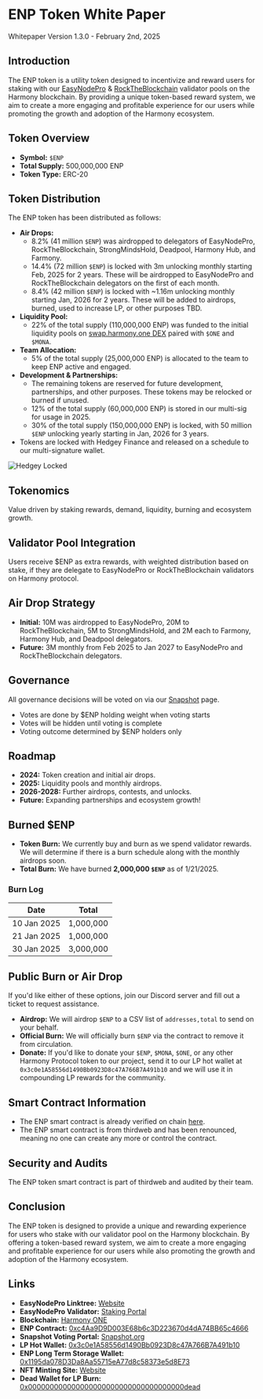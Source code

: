 # ENP Token White Paper

Whitepaper Version 1.3.0 - February 2nd, 2025

## Introduction

The ENP token is a utility token designed to incentivize and reward users for staking with our [EasyNodePro](https://staking.harmony.one/validators/mainnet/one18julyys26h67r4vq3zexzpfmvt9vpn0g75phmu) & [RockTheBlockchain](https://staking.harmony.one/validators/mainnet/one1p2rmvndevvw682qynqu08hyvx24hh4runsw6pz) validator pools on the Harmony blockchain. By providing a unique token-based reward system, we aim to create a more engaging and profitable experience for our users while promoting the growth and adoption of the Harmony ecosystem.

## Token Overview

- **Symbol:** `$ENP`
- **Total Supply:** 500,000,000 ENP
- **Token Type:** ERC-20

## Token Distribution

The ENP token has been distributed as follows:

- **Air Drops:**
  - 8.2% (41 million `$ENP`) was airdropped to delegators of EasyNodePro, RockTheBlockchain, StrongMindsHold, Deadpool, Harmony Hub, and Farmony.
  - 14.4% (72 million `$ENP`) is locked with 3m unlocking monthly starting Feb, 2025 for 2 years. These will be airdropped to EasyNodePro and RockTheBlockchain delegators on the first of each month.
  - 8.4% (42 million `$ENP`) is locked with ~1.16m unlocking monthly starting Jan, 2026 for 2 years. These will be added to airdrops, burned, used to increase LP, or other purposes TBD.
- **Liquidity Pool:** 
  - 22% of the total supply (110,000,000 ENP) was funded to the initial liquidity pools on [swap.harmony.one DEX](swap.harmony.one) paired with `$ONE` and `$MONA`.
- **Team Allocation:** 
  - 5% of the total supply (25,000,000 ENP) is allocated to the team to keep ENP active and engaged.
- **Development & Partnerships:** 
  - The remaining tokens are reserved for future development, partnerships, and other purposes. These tokens may be relocked or burned if unused.
  - 12% of the total supply (60,000,000 ENP) is stored in our multi-sig for usage in 2025.
  - 30% of the total supply (150,000,000 ENP) is locked, with 50 million `$ENP` unlocking yearly starting in Jan, 2026 for 3 years.
- Tokens are locked with Hedgey Finance and released on a schedule to our multi-signature wallet.

![Hedgey Locked](/hedgy-locked.png)

## Tokenomics

Value driven by staking rewards, demand, liquidity, burning and ecosystem growth.

## Validator Pool Integration

Users receive $ENP as extra rewards, with weighted distribution based on stake, if they are delegate to EasyNodePro or RockTheBlockchain validators on Harmony protocol.

## Air Drop Strategy

- **Initial:** 10M was airdropped to EasyNodePro, 20M to RockTheBlockchain, 5M to StrongMindsHold, and 2M each to Farmony, Harmony Hub, and Deadpool delegators.
- **Future:** 3M monthly from Feb 2025 to Jan 2027 to EasyNodePro and RockTheBlockchain delegators.

## Governance

All governance decisions will be voted on via our [Snapshot](https://snapshot.box/#/s:easynodepro.eth) page.
- Votes are done by $ENP holding weight when voting starts
- Votes will be hidden until voting is complete
- Voting outcome determined by $ENP holders only

## Roadmap
- **2024:** Token creation and initial air drops.
- **2025:** Liquidity pools and monthly airdrops.
- **2026-2028:** Further airdrops, contests, and unlocks.
- **Future:** Expanding partnerships and ecosystem growth!

## Burned $ENP

- **Token Burn:** We currently buy and burn as we spend validator rewards. We will determine if there is a burn schedule along with the monthly airdrops soon.
- **Total Burn:** We have burned **2,000,000 `$ENP`** as of 1/21/2025.

### Burn Log 

| Date        | Total     |
|-------------|-----------|
| 10 Jan 2025 | 1,000,000 |
| 21 Jan 2025 | 1,000,000 |
| 30 Jan 2025 | 3,000,000 |

## Public Burn or Air Drop
If you'd like either of these options, join our Discord server and fill out a ticket to request assistance.

- **Airdrop:** We will airdrop `$ENP` to a CSV list of `addresses,total` to send on your behalf.
- **Official Burn:** We will officially burn `$ENP` via the contract to remove it from circulation.
- **Donate:** If you'd like to donate your `$ENP`, `$MONA`, `$ONE`, or any other Harmony Protocol token to our project, send it to our LP hot wallet at `0x3c0e1A58556d1490Bb0923D8c47A766B7A491b10` and we will use it in compounding LP rewards for the community.

## Smart Contract Information

- The ENP smart contract is already verified on chain [here](https://explorer.harmony.one/address/0xc4Aa9D9D003E68b6c3D223670d4dA74BB65c4666?tab=contract&shard=0).
- The ENP smart contract is from thirdweb and has been renounced, meaning no one can create any more or control the contract.

## Security and Audits

The ENP token smart contract is part of thirdweb and audited by their team.

## Conclusion

The ENP token is designed to provide a unique and rewarding experience for users who stake with our validator pool on the Harmony blockchain. By offering a token-based reward system, we aim to create a more engaging and profitable experience for our users while also promoting the growth and adoption of the Harmony ecosystem.

## Links
- **EasyNodePro Linktree:** [Website](https://easynodepro.com/links)
- **EasyNodePro Validator:** [Staking Portal](https://staking.harmony.one/validators/mainnet/one18julyys26h67r4vq3zexzpfmvt9vpn0g75phmu)
- **Blockchain:** [Harmony ONE](https://harmony.one)
- **ENP Contract:** [0xc4Aa9D9D003E68b6c3D223670d4dA74BB65c4666](https://explorer.harmony.one/address/0xc4Aa9D9D003E68b6c3D223670d4dA74BB65c4666)
- **Snapshot Voting Portal:** [Snapshot.org](https://snapshot.box/#/s:easynodepro.eth)
- **LP Hot Wallet:** [0x3c0e1A58556d1490Bb0923D8c47A766B7A491b10](https://multisig.harmony.one/home?safe=hmy:0x3c0e1A58556d1490Bb0923D8c47A766B7A491b10)
- **ENP Long Term Storage Wallet:** [0x1195da078D3Da8Aa55715eA77d8c58373e5d8E73](https://multisig.harmonoy.one/home?save=hmy:0x1195da078D3Da8Aa55715eA77d8c58373e5d8E73)
- **NFT Minting Site:** [Website](https://easynodepro.com/mint)
- **Dead Wallet for LP Burn:** [0x000000000000000000000000000000000000dead](https://explorer.harmony.one/address/0x000000000000000000000000000000000000dead)
